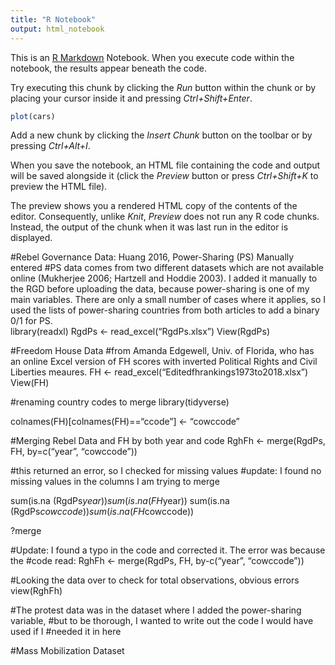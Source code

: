 ```yaml
---
title: "R Notebook"
output: html_notebook
---
```


This is an [R Markdown](http://rmarkdown.rstudio.com) Notebook. When you execute code within the notebook, the results appear beneath the code. 

Try executing this chunk by clicking the *Run* button within the chunk or by placing your cursor inside it and pressing *Ctrl+Shift+Enter*. 

```r
plot(cars)
```

Add a new chunk by clicking the *Insert Chunk* button on the toolbar or by pressing *Ctrl+Alt+I*.

When you save the notebook, an HTML file containing the code and output will be saved alongside it (click the *Preview* button or press *Ctrl+Shift+K* to preview the HTML file).

The preview shows you a rendered HTML copy of the contents of the editor. Consequently, unlike *Knit*, *Preview* does not run any R code chunks. Instead, the output of the chunk when it was last run in the editor is displayed.


#Rebel Governance Data: Huang 2016, Power-Sharing (PS) Manually entered
#PS data comes from two different datasets which are not available online (Mukherjee 2006; Hartzell and Hoddie 2003).  I added it manually to the RGD before uploading the data, because power-sharing is one of my main variables.  There are only a small number of cases where it applies, so I used the lists of power-sharing countries from both articles to add a binary 0/1 for PS.  
library(readxl)
RgdPs <- read_excel("RgdPs.xlsx")
View(RgdPs)

#Freedom House Data
#from Amanda Edgewell, Univ. of Florida, who has an online Excel version of FH scores with inverted Political Rights and Civil Liberties meaures.
FH <- read_excel("Editedfhrankings1973to2018.xlsx")
View(FH)

#renaming country codes to merge 
library(tidyverse)

colnames(FH)[colnames(FH)=="ccode"] <- "cowccode"

#Merging Rebel Data and FH by both year and code
RghFh <- merge(RgdPs, FH, by=c("year", "cowccode"))

#this returned an error, so I checked for missing values
#update: I found no missing values in the columns I am trying to merge

sum(is.na (RgdPs$year)) 
sum(is.na (FH$year))
sum(is.na (RgdPs$cowccode))
sum(is.na (FH$cowccode))

?merge

#Update: I found a typo in the code and corrected it.  The error was because the
#code read: RghFh <- merge(RgdPs, FH, by-c("year", "cowccode"))


#Looking the data over to check for total observations, obvious errors
view(RghFh)

#The protest data was in the dataset where I added the power-sharing variable, 
#but to be thorough, I wanted to write out the code I would have used if I
#needed it in here

#Mass Mobilization Dataset











